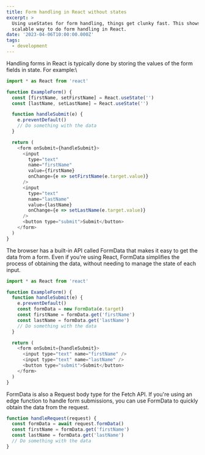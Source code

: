 ```yaml
---
title: Form handling in React without states
excerpt: >
  Using useStates for form handling, things get clunky fast. This shows a clean
  scalable way to do form handling in React.
date: '2023-04-06T10:00:00.000Z'
tags:
  - development
---
```


Handling forms in React is typically done by storing the values of the form
fields in state. For example:\\

```javascript
import * as React from 'react'

function ExampleForm() {
  const [firstName, setFirstName] = React.useState('')
  const [lastName, setLastName] = React.useState('')

  function handleSubmit(e) {
    e.preventDefault()
    // Do something with the data
  }

  return (
    <form onSubmit={handleSubmit}>
      <input
        type="text"
        name="firstName"
        value={firstName}
        onChange={e => setFirstName(e.target.value)}
      />
      <input
        type="text"
        name="lastName"
        value={lastName}
        onChange={e => setLastName(e.target.value)}
      />
      <button type="submit">Submit</button>
    </form>
  )
}
```

The browser has a built-in API called FormData that makes it easy to get the
data from a form. Even if you're using React, FormData simplifies the process of
obtaining the data, without needing to manage the state of each input.

```javascript
import * as React from 'react'

function ExampleForm() {
  function handleSubmit(e) {
    e.preventDefault()
    const formData = new FormData(e.target)
    const firstName = formData.get('firstName')
    const lastName = formData.get('lastName')
    // Do something with the data
  }

  return (
    <form onSubmit={handleSubmit}>
      <input type="text" name="firstName" />
      <input type="text" name="lastName" />
      <button type="submit">Submit</button>
    </form>
  )
}
```

FormData is also a Request body type for the Fetch API. If you're using an edge
function to handle form submissions, you can use FormData to quickly obtain the
data from the request.

```javascript
function handleRequest(request) {
  const formData = await request.formData()
  const firstName = formData.get('firstName')
  const lastName = formData.get('lastName')
  // Do something with the data
}
```
